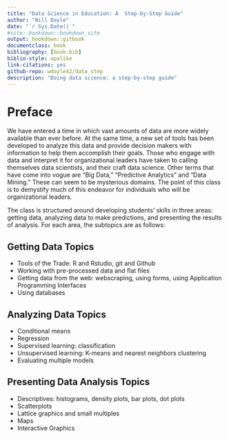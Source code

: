```yaml
--- 
title: "Data Science in Education: A  Step-by-Step Guide"
author: "Will Doyle"
date: "`r Sys.Date()`"
#site: bookdown::bookdown_site
output: bookdown::gitbook
documentclass: book
bibliography: [book.bib]
biblio-style: apalike
link-citations: yes
github-repo: wdoyle42/data_step
description: "Doing data science: a step-by-step guide"
---
```


# Preface {-}

We have entered a time in which vast amounts of data are more widely
available than ever before. At the same time, a new set of tools has
been developed to analyze this data and provide decision makers with
information to help them accomplish their goals. Those who engage with
data and interpret it for organizational leaders have taken to calling
themselves data scientists, and their craft data science. Other terms
that have come into vogue are "Big Data," "Predictive Analytics" and
"Data Mining." These can seem to be mysterious domains. The point of
this class is to demystify much of this endeavor for individuals who
will be organizational leaders.

The class is structured around developing students' skills in three
areas: getting data, analyzing data to make predictions, and
presenting the results of analysis. For each area, the subtopics are
as follows:

Getting Data Topics
--------------------
* Tools of the Trade: R and Rstudio, git and Github
* Working with pre-processed data and flat files
* Getting data from the web: webscraping, using forms, using Application Programming Interfaces
* Using databases

Analyzing Data Topics
----------------------
* Conditional means
* Regression
* Supervised learning: classification
* Unsupervised learning: K-means and nearest neighbors clustering
* Evaluating multiple models

Presenting Data Analysis Topics
---------------------------------
* Descriptives: histograms, density plots, bar plots, dot
  plots
* Scatterplots
* Lattice graphics and small multiples
* Maps
* Interactive Graphics


